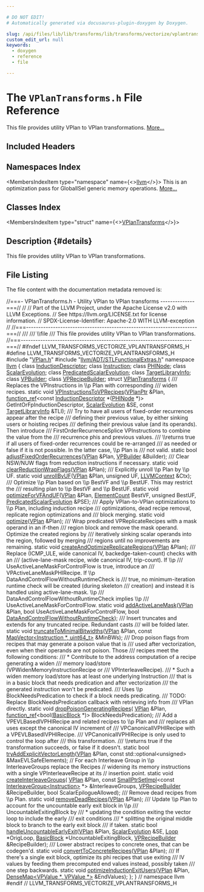 ```yaml
---

# DO NOT EDIT!
# Automatically generated via docusaurus-plugin-doxygen by Doxygen.

slug: /api/files/lib/lib/transforms/lib/transforms/vectorize/vplantransforms-h
custom_edit_url: null
keywords:
  - doxygen
  - reference
  - file

---
```





# The `VPlanTransforms.h` File Reference

<DoxygenPage pluginConfig={pluginConfig}>

This file provides utility VPlan to VPlan transformations. <a href="#details">More...</a>

## Included Headers

<IncludesList>
<IncludesListItem
  filePath="VPlan.h"
  permalink="/docs/api/files/lib/lib/transforms/lib/transforms/vectorize/vplan-h"
  isLocal="true" />
<IncludesListItem
  filePath="llvm/ADT/STLFunctionalExtras.h"
  permalink="/docs/api/files/include/include/llvm/include/llvm/adt/stlfunctionalextras-h"
  isLocal="true" />
</IncludesList>

## Namespaces Index

<MembersIndex>

<MembersIndexItem
  type="namespace"
  name={<><a href="/docs/api/namespaces/llvm">llvm</a></>}>
This is an optimization pass for GlobalISel generic memory operations. <a href="/docs/api/namespaces/llvm/#details">More...</a>
</MembersIndexItem>

</MembersIndex>

## Classes Index

<MembersIndex>

<MembersIndexItem
  type="struct"
  name={<><a href="/docs/api/structs/llvm/vplantransforms">VPlanTransforms</a></>}>
</MembersIndexItem>

</MembersIndex>

## Description {#details}

This file provides utility VPlan to VPlan transformations.

## File Listing

The file content with the documentation metadata removed is:

<ProgramListing>

<Link id="l00001" /><CodeLine lineNumber="1"><Highlight kind="comment">//===- VPlanTransforms.h - Utility VPlan to VPlan transforms --------------===//</Highlight><Highlight kind="normal"></Highlight></CodeLine>
<Link id="l00002" /><CodeLine lineNumber="2"><Highlight kind="normal"></Highlight><Highlight kind="comment">//</Highlight><Highlight kind="normal"></Highlight></CodeLine>
<Link id="l00003" /><CodeLine lineNumber="3"><Highlight kind="normal"></Highlight><Highlight kind="comment">// Part of the LLVM Project, under the Apache License v2.0 with LLVM Exceptions.</Highlight><Highlight kind="normal"></Highlight></CodeLine>
<Link id="l00004" /><CodeLine lineNumber="4"><Highlight kind="normal"></Highlight><Highlight kind="comment">// See https://llvm.org/LICENSE.txt for license information.</Highlight><Highlight kind="normal"></Highlight></CodeLine>
<Link id="l00005" /><CodeLine lineNumber="5"><Highlight kind="normal"></Highlight><Highlight kind="comment">// SPDX-License-Identifier: Apache-2.0 WITH LLVM-exception</Highlight><Highlight kind="normal"></Highlight></CodeLine>
<Link id="l00006" /><CodeLine lineNumber="6"><Highlight kind="normal"></Highlight><Highlight kind="comment">//</Highlight><Highlight kind="normal"></Highlight></CodeLine>
<Link id="l00007" /><CodeLine lineNumber="7"><Highlight kind="normal"></Highlight><Highlight kind="comment">//===----------------------------------------------------------------------===//</Highlight><Highlight kind="comment"></Highlight></CodeLine>
<Link id="l00008" /><CodeLine lineNumber="8"><Highlight kind="comment">///</Highlight></CodeLine>
<Link id="l00009" /><CodeLine lineNumber="9"><Highlight kind="comment">/// \\file</Highlight></CodeLine>
<Link id="l00010" /><CodeLine lineNumber="10"><Highlight kind="comment">/// This file provides utility VPlan to VPlan transformations.</Highlight><Highlight kind="normal"></Highlight></CodeLine>
<Link id="l00011" /><CodeLine lineNumber="11"><Highlight kind="normal"></Highlight><Highlight kind="comment">//===----------------------------------------------------------------------===//</Highlight><Highlight kind="normal"></Highlight></CodeLine>
<Link id="l00012" /><CodeLine lineNumber="12"><Highlight kind="normal"></Highlight></CodeLine>
<Link id="l00013" /><CodeLine lineNumber="13"><Highlight kind="normal"></Highlight><Highlight kind="preprocessor">#ifndef LLVM&#95;TRANSFORMS&#95;VECTORIZE&#95;VPLANTRANSFORMS&#95;H</Highlight><Highlight kind="normal"></Highlight></CodeLine>
<Link id="l00014" /><CodeLine lineNumber="14"><Highlight kind="normal"></Highlight><Highlight kind="preprocessor">#define LLVM&#95;TRANSFORMS&#95;VECTORIZE&#95;VPLANTRANSFORMS&#95;H</Highlight><Highlight kind="normal"></Highlight></CodeLine>
<Link id="l00015" /><CodeLine lineNumber="15"><Highlight kind="normal"></Highlight></CodeLine>
<Link id="l00016" /><CodeLine lineNumber="16"><Highlight kind="normal"></Highlight><Highlight kind="preprocessor">#include &quot;<a href="/docs/api/files/lib/lib/transforms/lib/transforms/vectorize/vplan-h">VPlan.h</a>&quot;</Highlight><Highlight kind="normal"></Highlight></CodeLine>
<Link id="l00017" /><CodeLine lineNumber="17"><Highlight kind="normal"></Highlight><Highlight kind="preprocessor">#include &quot;<a href="/docs/api/files/include/include/llvm/include/llvm/adt/stlfunctionalextras-h">llvm/ADT/STLFunctionalExtras.h</a>&quot;</Highlight><Highlight kind="normal"></Highlight></CodeLine>
<Link id="l00018" /><CodeLine lineNumber="18"><Highlight kind="normal"></Highlight></CodeLine>
<Link id="l00019" /><CodeLine lineNumber="19"><Highlight kind="normal"></Highlight><Highlight kind="keyword">namespace </Highlight><Highlight kind="normal"><a href="/docs/api/namespaces/llvm">llvm</a> &#123;</Highlight></CodeLine>
<Link id="l00020" /><CodeLine lineNumber="20"><Highlight kind="normal"></Highlight></CodeLine>
<Link id="l00021" /><CodeLine lineNumber="21"><Highlight kind="normal"></Highlight><Highlight kind="keyword">class </Highlight><Highlight kind="normal"><a href="/docs/api/classes/llvm/inductiondescriptor">InductionDescriptor</a>;</Highlight></CodeLine>
<Link id="l00022" /><CodeLine lineNumber="22"><Highlight kind="normal"></Highlight><Highlight kind="keyword">class </Highlight><Highlight kind="normal"><a href="/docs/api/classes/llvm/instruction">Instruction</a>;</Highlight></CodeLine>
<Link id="l00023" /><CodeLine lineNumber="23"><Highlight kind="normal"></Highlight><Highlight kind="keyword">class </Highlight><Highlight kind="normal"><a href="/docs/api/classes/llvm/phinode">PHINode</a>;</Highlight></CodeLine>
<Link id="l00024" /><CodeLine lineNumber="24"><Highlight kind="normal"></Highlight><Highlight kind="keyword">class </Highlight><Highlight kind="normal"><a href="/docs/api/classes/llvm/scalarevolution">ScalarEvolution</a>;</Highlight></CodeLine>
<Link id="l00025" /><CodeLine lineNumber="25"><Highlight kind="normal"></Highlight><Highlight kind="keyword">class </Highlight><Highlight kind="normal"><a href="/docs/api/classes/llvm/predicatedscalarevolution">PredicatedScalarEvolution</a>;</Highlight></CodeLine>
<Link id="l00026" /><CodeLine lineNumber="26"><Highlight kind="normal"></Highlight><Highlight kind="keyword">class </Highlight><Highlight kind="normal"><a href="/docs/api/classes/llvm/targetlibraryinfo">TargetLibraryInfo</a>;</Highlight></CodeLine>
<Link id="l00027" /><CodeLine lineNumber="27"><Highlight kind="normal"></Highlight><Highlight kind="keyword">class </Highlight><Highlight kind="normal"><a href="/docs/api/classes/llvm/vpbuilder">VPBuilder</a>;</Highlight></CodeLine>
<Link id="l00028" /><CodeLine lineNumber="28"><Highlight kind="normal"></Highlight><Highlight kind="keyword">class </Highlight><Highlight kind="normal"><a href="/docs/api/classes/llvm/vprecipebuilder">VPRecipeBuilder</a>;</Highlight></CodeLine>
<Link id="l00029" /><CodeLine lineNumber="29"><Highlight kind="normal"></Highlight></CodeLine>
<Link id="l00030" /><CodeLine lineNumber="30" lineLink="/docs/api/structs/llvm/vplantransforms"><Highlight kind="normal"></Highlight><Highlight kind="keyword">struct </Highlight><Highlight kind="normal"><a href="/docs/api/structs/llvm/vplantransforms">VPlanTransforms</a> &#123;</Highlight><Highlight kind="comment"></Highlight></CodeLine>
<Link id="l00031" /><CodeLine lineNumber="31"><Highlight kind="comment">  /// Replaces the VPInstructions in \\p Plan with corresponding</Highlight></CodeLine>
<Link id="l00032" /><CodeLine lineNumber="32"><Highlight kind="comment">  /// widen recipes.</Highlight><Highlight kind="normal"></Highlight></CodeLine>
<Link id="l00033" /><CodeLine lineNumber="33"><Highlight kind="normal">  </Highlight><Highlight kind="keyword">static</Highlight><Highlight kind="normal"> </Highlight><Highlight kind="keywordtype">void</Highlight><Highlight kind="normal"></Highlight></CodeLine>
<Link id="l00034" /><CodeLine lineNumber="34"><Highlight kind="normal">  <a href="/docs/api/structs/llvm/vplantransforms/#ad210afaefb4884ac5008dd5fbaf1cbf8">VPInstructionsToVPRecipes</a>(<a href="/docs/api/namespaces/llvm/#aefc42f3cefc5a839ca925b4cb3ae4a7b">VPlanPtr</a> &amp;Plan,</Highlight></CodeLine>
<Link id="l00035" /><CodeLine lineNumber="35"><Highlight kind="normal">                            <a href="/docs/api/classes/llvm/function-ref">function&#95;ref</a>&lt;</Highlight><Highlight kind="keyword">const</Highlight><Highlight kind="normal"> <a href="/docs/api/classes/llvm/inductiondescriptor">InductionDescriptor</a> &#42;(<a href="/docs/api/classes/llvm/phinode">PHINode</a> &#42;)&gt;</Highlight></CodeLine>
<Link id="l00036" /><CodeLine lineNumber="36"><Highlight kind="normal">                                GetIntOrFpInductionDescriptor,</Highlight></CodeLine>
<Link id="l00037" /><CodeLine lineNumber="37"><Highlight kind="normal">                            <a href="/docs/api/classes/llvm/scalarevolution">ScalarEvolution</a> &amp;SE, </Highlight><Highlight kind="keyword">const</Highlight><Highlight kind="normal"> <a href="/docs/api/classes/llvm/targetlibraryinfo">TargetLibraryInfo</a> &amp;TLI);</Highlight></CodeLine>
<Link id="l00038" /><CodeLine lineNumber="38"><Highlight kind="normal"></Highlight><Highlight kind="comment"></Highlight></CodeLine>
<Link id="l00039" /><CodeLine lineNumber="39"><Highlight kind="comment">  /// Try to have all users of fixed-order recurrences appear after the recipe</Highlight></CodeLine>
<Link id="l00040" /><CodeLine lineNumber="40"><Highlight kind="comment">  /// defining their previous value, by either sinking users or hoisting recipes</Highlight></CodeLine>
<Link id="l00041" /><CodeLine lineNumber="41"><Highlight kind="comment">  /// defining their previous value (and its operands). Then introduce</Highlight></CodeLine>
<Link id="l00042" /><CodeLine lineNumber="42"><Highlight kind="comment">  /// FirstOrderRecurrenceSplice VPInstructions to combine the value from the</Highlight></CodeLine>
<Link id="l00043" /><CodeLine lineNumber="43"><Highlight kind="comment">  /// recurrence phis and previous values.</Highlight></CodeLine>
<Link id="l00044" /><CodeLine lineNumber="44"><Highlight kind="comment">  /// \\returns true if all users of fixed-order recurrences could be re-arranged</Highlight></CodeLine>
<Link id="l00045" /><CodeLine lineNumber="45"><Highlight kind="comment">  /// as needed or false if it is not possible. In the latter case, \\p Plan is</Highlight></CodeLine>
<Link id="l00046" /><CodeLine lineNumber="46"><Highlight kind="comment">  /// not valid.</Highlight><Highlight kind="normal"></Highlight></CodeLine>
<Link id="l00047" /><CodeLine lineNumber="47"><Highlight kind="normal">  </Highlight><Highlight kind="keyword">static</Highlight><Highlight kind="normal"> </Highlight><Highlight kind="keywordtype">bool</Highlight><Highlight kind="normal"> <a href="/docs/api/structs/llvm/vplantransforms/#ae64d6953a1334207d9e7d9cd2587ee9f">adjustFixedOrderRecurrences</a>(<a href="/docs/api/classes/llvm/vplan">VPlan</a> &amp;Plan, <a href="/docs/api/classes/llvm/vpbuilder">VPBuilder</a> &amp;Builder);</Highlight></CodeLine>
<Link id="l00048" /><CodeLine lineNumber="48"><Highlight kind="normal"></Highlight><Highlight kind="comment"></Highlight></CodeLine>
<Link id="l00049" /><CodeLine lineNumber="49"><Highlight kind="comment">  /// Clear NSW/NUW flags from reduction instructions if necessary.</Highlight><Highlight kind="normal"></Highlight></CodeLine>
<Link id="l00050" /><CodeLine lineNumber="50"><Highlight kind="normal">  </Highlight><Highlight kind="keyword">static</Highlight><Highlight kind="normal"> </Highlight><Highlight kind="keywordtype">void</Highlight><Highlight kind="normal"> <a href="/docs/api/structs/llvm/vplantransforms/#ace9e1e6e7295914973dec18350b382ca">clearReductionWrapFlags</a>(<a href="/docs/api/classes/llvm/vplan">VPlan</a> &amp;Plan);</Highlight></CodeLine>
<Link id="l00051" /><CodeLine lineNumber="51"><Highlight kind="normal"></Highlight><Highlight kind="comment"></Highlight></CodeLine>
<Link id="l00052" /><CodeLine lineNumber="52"><Highlight kind="comment">  /// Explicitly unroll \\p Plan by \\p UF.</Highlight><Highlight kind="normal"></Highlight></CodeLine>
<Link id="l00053" /><CodeLine lineNumber="53"><Highlight kind="normal">  </Highlight><Highlight kind="keyword">static</Highlight><Highlight kind="normal"> </Highlight><Highlight kind="keywordtype">void</Highlight><Highlight kind="normal"> <a href="/docs/api/structs/llvm/vplantransforms/#a7a1cca51bb9bce4efad1063dcf158967">unrollByUF</a>(<a href="/docs/api/classes/llvm/vplan">VPlan</a> &amp;Plan, </Highlight><Highlight kind="keywordtype">unsigned</Highlight><Highlight kind="normal"> UF, <a href="/docs/api/classes/llvm/llvmcontext">LLVMContext</a> &amp;Ctx);</Highlight></CodeLine>
<Link id="l00054" /><CodeLine lineNumber="54"><Highlight kind="normal"></Highlight><Highlight kind="comment"></Highlight></CodeLine>
<Link id="l00055" /><CodeLine lineNumber="55"><Highlight kind="comment">  /// Optimize \\p Plan based on \\p BestVF and \\p BestUF. This may restrict the</Highlight></CodeLine>
<Link id="l00056" /><CodeLine lineNumber="56"><Highlight kind="comment">  /// resulting plan to \\p BestVF and \\p BestUF.</Highlight><Highlight kind="normal"></Highlight></CodeLine>
<Link id="l00057" /><CodeLine lineNumber="57"><Highlight kind="normal">  </Highlight><Highlight kind="keyword">static</Highlight><Highlight kind="normal"> </Highlight><Highlight kind="keywordtype">void</Highlight><Highlight kind="normal"> <a href="/docs/api/structs/llvm/vplantransforms/#af25d938764b8634e70e95ff3f0c35129">optimizeForVFAndUF</a>(<a href="/docs/api/classes/llvm/vplan">VPlan</a> &amp;Plan, <a href="/docs/api/classes/llvm/elementcount">ElementCount</a> BestVF,</Highlight></CodeLine>
<Link id="l00058" /><CodeLine lineNumber="58"><Highlight kind="normal">                                 </Highlight><Highlight kind="keywordtype">unsigned</Highlight><Highlight kind="normal"> BestUF,</Highlight></CodeLine>
<Link id="l00059" /><CodeLine lineNumber="59"><Highlight kind="normal">                                 <a href="/docs/api/classes/llvm/predicatedscalarevolution">PredicatedScalarEvolution</a> &amp;PSE);</Highlight></CodeLine>
<Link id="l00060" /><CodeLine lineNumber="60"><Highlight kind="normal"></Highlight><Highlight kind="comment"></Highlight></CodeLine>
<Link id="l00061" /><CodeLine lineNumber="61"><Highlight kind="comment">  /// Apply VPlan-to-VPlan optimizations to \\p Plan, including induction recipe</Highlight></CodeLine>
<Link id="l00062" /><CodeLine lineNumber="62"><Highlight kind="comment">  /// optimizations, dead recipe removal, replicate region optimizations and</Highlight></CodeLine>
<Link id="l00063" /><CodeLine lineNumber="63"><Highlight kind="comment">  /// block merging.</Highlight><Highlight kind="normal"></Highlight></CodeLine>
<Link id="l00064" /><CodeLine lineNumber="64"><Highlight kind="normal">  </Highlight><Highlight kind="keyword">static</Highlight><Highlight kind="normal"> </Highlight><Highlight kind="keywordtype">void</Highlight><Highlight kind="normal"> <a href="/docs/api/structs/llvm/vplantransforms/#ae3449b993cd1c459995c2fe13ef50892">optimize</a>(<a href="/docs/api/classes/llvm/vplan">VPlan</a> &amp;Plan);</Highlight></CodeLine>
<Link id="l00065" /><CodeLine lineNumber="65"><Highlight kind="normal"></Highlight><Highlight kind="comment"></Highlight></CodeLine>
<Link id="l00066" /><CodeLine lineNumber="66"><Highlight kind="comment">  /// Wrap predicated VPReplicateRecipes with a mask operand in an if-then</Highlight></CodeLine>
<Link id="l00067" /><CodeLine lineNumber="67"><Highlight kind="comment">  /// region block and remove the mask operand. Optimize the created regions by</Highlight></CodeLine>
<Link id="l00068" /><CodeLine lineNumber="68"><Highlight kind="comment">  /// iteratively sinking scalar operands into the region, followed by merging</Highlight></CodeLine>
<Link id="l00069" /><CodeLine lineNumber="69"><Highlight kind="comment">  /// regions until no improvements are remaining.</Highlight><Highlight kind="normal"></Highlight></CodeLine>
<Link id="l00070" /><CodeLine lineNumber="70"><Highlight kind="normal">  </Highlight><Highlight kind="keyword">static</Highlight><Highlight kind="normal"> </Highlight><Highlight kind="keywordtype">void</Highlight><Highlight kind="normal"> <a href="/docs/api/structs/llvm/vplantransforms/#a42d43068c576be2a1cd514f620246004">createAndOptimizeReplicateRegions</a>(<a href="/docs/api/classes/llvm/vplan">VPlan</a> &amp;Plan);</Highlight></CodeLine>
<Link id="l00071" /><CodeLine lineNumber="71"><Highlight kind="normal"></Highlight><Highlight kind="comment"></Highlight></CodeLine>
<Link id="l00072" /><CodeLine lineNumber="72"><Highlight kind="comment">  /// Replace (ICMP&#95;ULE, wide canonical IV, backedge-taken-count) checks with an</Highlight></CodeLine>
<Link id="l00073" /><CodeLine lineNumber="73"><Highlight kind="comment">  /// (active-lane-mask recipe, wide canonical IV, trip-count). If \\p</Highlight></CodeLine>
<Link id="l00074" /><CodeLine lineNumber="74"><Highlight kind="comment">  /// UseActiveLaneMaskForControlFlow is true, introduce an</Highlight></CodeLine>
<Link id="l00075" /><CodeLine lineNumber="75"><Highlight kind="comment">  /// VPActiveLaneMaskPHIRecipe. If \\p DataAndControlFlowWithoutRuntimeCheck is</Highlight></CodeLine>
<Link id="l00076" /><CodeLine lineNumber="76"><Highlight kind="comment">  /// true, no minimum-iteration runtime check will be created (during skeleton</Highlight></CodeLine>
<Link id="l00077" /><CodeLine lineNumber="77"><Highlight kind="comment">  /// creation) and instead it is handled using active-lane-mask. \\p</Highlight></CodeLine>
<Link id="l00078" /><CodeLine lineNumber="78"><Highlight kind="comment">  /// DataAndControlFlowWithoutRuntimeCheck implies \\p</Highlight></CodeLine>
<Link id="l00079" /><CodeLine lineNumber="79"><Highlight kind="comment">  /// UseActiveLaneMaskForControlFlow.</Highlight><Highlight kind="normal"></Highlight></CodeLine>
<Link id="l00080" /><CodeLine lineNumber="80"><Highlight kind="normal">  </Highlight><Highlight kind="keyword">static</Highlight><Highlight kind="normal"> </Highlight><Highlight kind="keywordtype">void</Highlight><Highlight kind="normal"> <a href="/docs/api/structs/llvm/vplantransforms/#ae1d2d60cd9edd9f7ca98c50789747c95">addActiveLaneMask</a>(<a href="/docs/api/classes/llvm/vplan">VPlan</a> &amp;Plan,</Highlight></CodeLine>
<Link id="l00081" /><CodeLine lineNumber="81"><Highlight kind="normal">                                </Highlight><Highlight kind="keywordtype">bool</Highlight><Highlight kind="normal"> UseActiveLaneMaskForControlFlow,</Highlight></CodeLine>
<Link id="l00082" /><CodeLine lineNumber="82"><Highlight kind="normal">                                </Highlight><Highlight kind="keywordtype">bool</Highlight><Highlight kind="normal"> <a href="/docs/api/namespaces/llvm/#ada31142763d41520644d228c139a4bdda41105c5fe36c41d2246b18c1724fa2ff">DataAndControlFlowWithoutRuntimeCheck</a>);</Highlight></CodeLine>
<Link id="l00083" /><CodeLine lineNumber="83"><Highlight kind="normal"></Highlight><Highlight kind="comment"></Highlight></CodeLine>
<Link id="l00084" /><CodeLine lineNumber="84"><Highlight kind="comment">  /// Insert truncates and extends for any truncated recipe. Redundant casts</Highlight></CodeLine>
<Link id="l00085" /><CodeLine lineNumber="85"><Highlight kind="comment">  /// will be folded later.</Highlight><Highlight kind="normal"></Highlight></CodeLine>
<Link id="l00086" /><CodeLine lineNumber="86"><Highlight kind="normal">  </Highlight><Highlight kind="keyword">static</Highlight><Highlight kind="normal"> </Highlight><Highlight kind="keywordtype">void</Highlight><Highlight kind="normal"></Highlight></CodeLine>
<Link id="l00087" /><CodeLine lineNumber="87"><Highlight kind="normal">  <a href="/docs/api/structs/llvm/vplantransforms/#ae61793492431f138869f097a5f31bd32">truncateToMinimalBitwidths</a>(<a href="/docs/api/classes/llvm/vplan">VPlan</a> &amp;Plan,</Highlight></CodeLine>
<Link id="l00088" /><CodeLine lineNumber="88"><Highlight kind="normal">                             </Highlight><Highlight kind="keyword">const</Highlight><Highlight kind="normal"> <a href="/docs/api/classes/llvm/mapvector">MapVector&lt;Instruction &#42;, uint64&#95;t&gt;</a> &amp;MinBWs);</Highlight></CodeLine>
<Link id="l00089" /><CodeLine lineNumber="89"><Highlight kind="normal"></Highlight><Highlight kind="comment"></Highlight></CodeLine>
<Link id="l00090" /><CodeLine lineNumber="90"><Highlight kind="comment">  /// Drop poison flags from recipes that may generate a poison value that is</Highlight></CodeLine>
<Link id="l00091" /><CodeLine lineNumber="91"><Highlight kind="comment">  /// used after vectorization, even when their operands are not poison. Those</Highlight></CodeLine>
<Link id="l00092" /><CodeLine lineNumber="92"><Highlight kind="comment">  /// recipes meet the following conditions:</Highlight></CodeLine>
<Link id="l00093" /><CodeLine lineNumber="93"><Highlight kind="comment">  ///  &#42; Contribute to the address computation of a recipe generating a widen</Highlight></CodeLine>
<Link id="l00094" /><CodeLine lineNumber="94"><Highlight kind="comment">  ///    memory load/store (VPWidenMemoryInstructionRecipe or</Highlight></CodeLine>
<Link id="l00095" /><CodeLine lineNumber="95"><Highlight kind="comment">  ///    VPInterleaveRecipe).</Highlight></CodeLine>
<Link id="l00096" /><CodeLine lineNumber="96"><Highlight kind="comment">  ///  &#42; Such a widen memory load/store has at least one underlying Instruction</Highlight></CodeLine>
<Link id="l00097" /><CodeLine lineNumber="97"><Highlight kind="comment">  ///    that is in a basic block that needs predication and after vectorization</Highlight></CodeLine>
<Link id="l00098" /><CodeLine lineNumber="98"><Highlight kind="comment">  ///    the generated instruction won&#39;t be predicated.</Highlight></CodeLine>
<Link id="l00099" /><CodeLine lineNumber="99"><Highlight kind="comment">  /// Uses \\p BlockNeedsPredication to check if a block needs predicating.</Highlight></CodeLine>
<Link id="l00100" /><CodeLine lineNumber="100"><Highlight kind="comment">  /// TODO: Replace BlockNeedsPredication callback with retrieving info from</Highlight></CodeLine>
<Link id="l00101" /><CodeLine lineNumber="101"><Highlight kind="comment">  ///       VPlan directly.</Highlight><Highlight kind="normal"></Highlight></CodeLine>
<Link id="l00102" /><CodeLine lineNumber="102"><Highlight kind="normal">  </Highlight><Highlight kind="keyword">static</Highlight><Highlight kind="normal"> </Highlight><Highlight kind="keywordtype">void</Highlight><Highlight kind="normal"> <a href="/docs/api/structs/llvm/vplantransforms/#aa0f143b8d4693978b984f0639c90e508">dropPoisonGeneratingRecipes</a>(</Highlight></CodeLine>
<Link id="l00103" /><CodeLine lineNumber="103"><Highlight kind="normal">      <a href="/docs/api/classes/llvm/vplan">VPlan</a> &amp;Plan, <a href="/docs/api/classes/llvm/function-ref">function&#95;ref</a>&lt;</Highlight><Highlight kind="keywordtype">bool</Highlight><Highlight kind="normal">(<a href="/docs/api/classes/llvm/basicblock">BasicBlock</a> &#42;)&gt; BlockNeedsPredication);</Highlight></CodeLine>
<Link id="l00104" /><CodeLine lineNumber="104"><Highlight kind="normal"></Highlight><Highlight kind="comment"></Highlight></CodeLine>
<Link id="l00105" /><CodeLine lineNumber="105"><Highlight kind="comment">  /// Add a VPEVLBasedIVPHIRecipe and related recipes to \\p Plan and</Highlight></CodeLine>
<Link id="l00106" /><CodeLine lineNumber="106"><Highlight kind="comment">  /// replaces all uses except the canonical IV increment of</Highlight></CodeLine>
<Link id="l00107" /><CodeLine lineNumber="107"><Highlight kind="comment">  /// VPCanonicalIVPHIRecipe with a VPEVLBasedIVPHIRecipe.</Highlight></CodeLine>
<Link id="l00108" /><CodeLine lineNumber="108"><Highlight kind="comment">  /// VPCanonicalIVPHIRecipe is only used to control the loop after</Highlight></CodeLine>
<Link id="l00109" /><CodeLine lineNumber="109"><Highlight kind="comment">  /// this transformation.</Highlight></CodeLine>
<Link id="l00110" /><CodeLine lineNumber="110"><Highlight kind="comment">  /// \\returns true if the transformation succeeds, or false if it doesn&#39;t.</Highlight><Highlight kind="normal"></Highlight></CodeLine>
<Link id="l00111" /><CodeLine lineNumber="111"><Highlight kind="normal">  </Highlight><Highlight kind="keyword">static</Highlight><Highlight kind="normal"> </Highlight><Highlight kind="keywordtype">bool</Highlight><Highlight kind="normal"></Highlight></CodeLine>
<Link id="l00112" /><CodeLine lineNumber="112"><Highlight kind="normal">  <a href="/docs/api/structs/llvm/vplantransforms/#ad16bff9364e25351de81704fe81fd229">tryAddExplicitVectorLength</a>(<a href="/docs/api/classes/llvm/vplan">VPlan</a> &amp;Plan,</Highlight></CodeLine>
<Link id="l00113" /><CodeLine lineNumber="113"><Highlight kind="normal">                             </Highlight><Highlight kind="keyword">const</Highlight><Highlight kind="normal"> std::optional&lt;unsigned&gt; &amp;MaxEVLSafeElements);</Highlight></CodeLine>
<Link id="l00114" /><CodeLine lineNumber="114"><Highlight kind="normal"></Highlight></CodeLine>
<Link id="l00115" /><CodeLine lineNumber="115"><Highlight kind="normal">  </Highlight><Highlight kind="comment">// For each Interleave Group in \\p InterleaveGroups replace the Recipes</Highlight><Highlight kind="normal"></Highlight></CodeLine>
<Link id="l00116" /><CodeLine lineNumber="116"><Highlight kind="normal">  </Highlight><Highlight kind="comment">// widening its memory instructions with a single VPInterleaveRecipe at its</Highlight><Highlight kind="normal"></Highlight></CodeLine>
<Link id="l00117" /><CodeLine lineNumber="117"><Highlight kind="normal">  </Highlight><Highlight kind="comment">// insertion point.</Highlight><Highlight kind="normal"></Highlight></CodeLine>
<Link id="l00118" /><CodeLine lineNumber="118"><Highlight kind="normal">  </Highlight><Highlight kind="keyword">static</Highlight><Highlight kind="normal"> </Highlight><Highlight kind="keywordtype">void</Highlight><Highlight kind="normal"> <a href="/docs/api/structs/llvm/vplantransforms/#aa88371693bc18186386b04e8c45a30e4">createInterleaveGroups</a>(</Highlight></CodeLine>
<Link id="l00119" /><CodeLine lineNumber="119"><Highlight kind="normal">      <a href="/docs/api/classes/llvm/vplan">VPlan</a> &amp;Plan,</Highlight></CodeLine>
<Link id="l00120" /><CodeLine lineNumber="120"><Highlight kind="normal">      </Highlight><Highlight kind="keyword">const</Highlight><Highlight kind="normal"> <a href="/docs/api/classes/llvm/smallptrsetimpl">SmallPtrSetImpl</a>&lt;</Highlight><Highlight kind="keyword">const</Highlight><Highlight kind="normal"> <a href="/docs/api/classes/llvm/interleavegroup">InterleaveGroup&lt;Instruction&gt;</a> &#42;&gt;</Highlight></CodeLine>
<Link id="l00121" /><CodeLine lineNumber="121"><Highlight kind="normal">          &amp;InterleaveGroups,</Highlight></CodeLine>
<Link id="l00122" /><CodeLine lineNumber="122"><Highlight kind="normal">      <a href="/docs/api/classes/llvm/vprecipebuilder">VPRecipeBuilder</a> &amp;RecipeBuilder, </Highlight><Highlight kind="keywordtype">bool</Highlight><Highlight kind="normal"> ScalarEpilogueAllowed);</Highlight></CodeLine>
<Link id="l00123" /><CodeLine lineNumber="123"><Highlight kind="normal"></Highlight><Highlight kind="comment"></Highlight></CodeLine>
<Link id="l00124" /><CodeLine lineNumber="124"><Highlight kind="comment">  /// Remove dead recipes from \\p Plan.</Highlight><Highlight kind="normal"></Highlight></CodeLine>
<Link id="l00125" /><CodeLine lineNumber="125"><Highlight kind="normal">  </Highlight><Highlight kind="keyword">static</Highlight><Highlight kind="normal"> </Highlight><Highlight kind="keywordtype">void</Highlight><Highlight kind="normal"> <a href="/docs/api/structs/llvm/vplantransforms/#aaca9dd97d4c523d8c65274654abe4eb9">removeDeadRecipes</a>(<a href="/docs/api/classes/llvm/vplan">VPlan</a> &amp;Plan);</Highlight></CodeLine>
<Link id="l00126" /><CodeLine lineNumber="126"><Highlight kind="normal"></Highlight><Highlight kind="comment"></Highlight></CodeLine>
<Link id="l00127" /><CodeLine lineNumber="127"><Highlight kind="comment">  /// Update \\p Plan to account for the uncountable early exit block in \\p</Highlight></CodeLine>
<Link id="l00128" /><CodeLine lineNumber="128"><Highlight kind="comment">  /// UncountableExitingBlock by</Highlight></CodeLine>
<Link id="l00129" /><CodeLine lineNumber="129"><Highlight kind="comment">  ///  &#42; updating the condition exiting the vector loop to include the early</Highlight></CodeLine>
<Link id="l00130" /><CodeLine lineNumber="130"><Highlight kind="comment">  ///    exit conditions</Highlight></CodeLine>
<Link id="l00131" /><CodeLine lineNumber="131"><Highlight kind="comment">  ///  &#42; splitting the original middle block to branch to the early exit block</Highlight></CodeLine>
<Link id="l00132" /><CodeLine lineNumber="132"><Highlight kind="comment">  ///    if taken.</Highlight><Highlight kind="normal"></Highlight></CodeLine>
<Link id="l00133" /><CodeLine lineNumber="133"><Highlight kind="normal">  </Highlight><Highlight kind="keyword">static</Highlight><Highlight kind="normal"> </Highlight><Highlight kind="keywordtype">bool</Highlight><Highlight kind="normal"> <a href="/docs/api/structs/llvm/vplantransforms/#ac2fcd61c17c94d7e9d10b24b718c812e">handleUncountableEarlyExit</a>(<a href="/docs/api/classes/llvm/vplan">VPlan</a> &amp;Plan, <a href="/docs/api/classes/llvm/scalarevolution">ScalarEvolution</a> &amp;SE,</Highlight></CodeLine>
<Link id="l00134" /><CodeLine lineNumber="134"><Highlight kind="normal">                                         <a href="/docs/api/classes/llvm/loop">Loop</a> &#42;OrigLoop,</Highlight></CodeLine>
<Link id="l00135" /><CodeLine lineNumber="135"><Highlight kind="normal">                                         <a href="/docs/api/classes/llvm/basicblock">BasicBlock</a> &#42;UncountableExitingBlock,</Highlight></CodeLine>
<Link id="l00136" /><CodeLine lineNumber="136"><Highlight kind="normal">                                         <a href="/docs/api/classes/llvm/vprecipebuilder">VPRecipeBuilder</a> &amp;RecipeBuilder);</Highlight></CodeLine>
<Link id="l00137" /><CodeLine lineNumber="137"><Highlight kind="normal"></Highlight><Highlight kind="comment"></Highlight></CodeLine>
<Link id="l00138" /><CodeLine lineNumber="138"><Highlight kind="comment">  /// Lower abstract recipes to concrete ones, that can be codegen&#39;d.</Highlight><Highlight kind="normal"></Highlight></CodeLine>
<Link id="l00139" /><CodeLine lineNumber="139"><Highlight kind="normal">  </Highlight><Highlight kind="keyword">static</Highlight><Highlight kind="normal"> </Highlight><Highlight kind="keywordtype">void</Highlight><Highlight kind="normal"> <a href="/docs/api/structs/llvm/vplantransforms/#a63e564d621011fac5978d18138121e5c">convertToConcreteRecipes</a>(<a href="/docs/api/classes/llvm/vplan">VPlan</a> &amp;Plan);</Highlight></CodeLine>
<Link id="l00140" /><CodeLine lineNumber="140"><Highlight kind="normal"></Highlight><Highlight kind="comment"></Highlight></CodeLine>
<Link id="l00141" /><CodeLine lineNumber="141"><Highlight kind="comment">  /// If there&#39;s a single exit block, optimize its phi recipes that use exiting</Highlight></CodeLine>
<Link id="l00142" /><CodeLine lineNumber="142"><Highlight kind="comment">  /// IV values by feeding them precomputed end values instead, possibly taken</Highlight></CodeLine>
<Link id="l00143" /><CodeLine lineNumber="143"><Highlight kind="comment">  /// one step backwards.</Highlight><Highlight kind="normal"></Highlight></CodeLine>
<Link id="l00144" /><CodeLine lineNumber="144"><Highlight kind="normal">  </Highlight><Highlight kind="keyword">static</Highlight><Highlight kind="normal"> </Highlight><Highlight kind="keywordtype">void</Highlight><Highlight kind="normal"></Highlight></CodeLine>
<Link id="l00145" /><CodeLine lineNumber="145"><Highlight kind="normal">  <a href="/docs/api/structs/llvm/vplantransforms/#a3a573419fed83f23b6bf70ac6731dbfa">optimizeInductionExitUsers</a>(<a href="/docs/api/classes/llvm/vplan">VPlan</a> &amp;Plan,</Highlight></CodeLine>
<Link id="l00146" /><CodeLine lineNumber="146"><Highlight kind="normal">                             <a href="/docs/api/classes/llvm/densemap">DenseMap&lt;VPValue &#42;, VPValue &#42;&gt;</a> &amp;EndValues);</Highlight></CodeLine>
<Link id="l00147" /><CodeLine lineNumber="147"><Highlight kind="normal">&#125;;</Highlight></CodeLine>
<Link id="l00148" /><CodeLine lineNumber="148"><Highlight kind="normal"></Highlight></CodeLine>
<Link id="l00149" /><CodeLine lineNumber="149"><Highlight kind="normal">&#125; </Highlight><Highlight kind="comment">// namespace llvm</Highlight><Highlight kind="normal"></Highlight></CodeLine>
<Link id="l00150" /><CodeLine lineNumber="150"><Highlight kind="normal"></Highlight></CodeLine>
<Link id="l00151" /><CodeLine lineNumber="151"><Highlight kind="normal"></Highlight><Highlight kind="preprocessor">#endif </Highlight><Highlight kind="comment">// LLVM&#95;TRANSFORMS&#95;VECTORIZE&#95;VPLANTRANSFORMS&#95;H</Highlight><Highlight kind="normal"></Highlight></CodeLine>

</ProgramListing>

</DoxygenPage>
